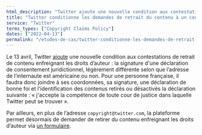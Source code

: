 ```yaml
---
html_description: "Twitter ajoute une nouvelle condition aux contestations de retrait de contenu enfreignant les droits d’auteur."
title: "Twitter conditionne les demandes de retrait du contenu à un consentement juridictionnel"
service: "Twitter"
terms_types: ["Copyright Claims Policy"]
dates: ["2022-04-13"]
permalink: "/etudes-de-cas/twitter-conditionne-les-demandes-de-retrait-du-contenu-a-un-consentement-juridictionnel"
---
```


Le 13 avril, Twitter <a target="_blank" rel="noopener" href="https://github.com/OpenTermsArchive/france-elections-versions/commit/7460a0728476c0835c20ef973e113674b450ddc7?diff=split">ajoute</a> une nouvelle condition aux contestations de retrait de contenu enfreignant les droits d’auteur : la signature d'une déclaration de consentement juridictionnel, légèrement différente selon que l’adresse de l’internaute est américaine ou non. Pour une personne française, il faudra donc joindre à ses coordonnées, sa signature, une déclaration de bonne foi et l'identification des contenus retirés ou désactivés la déclaration suivante : « j'accepte la compétence de toute cour de justice dans laquelle Twitter peut se trouver ».

Par ailleurs, en plus de l’adresse `copyright@twitter.com`, la plateforme permet désormais de demander de retirer du contenu enfreignant les droits d’auteur via <a target="_blank" rel="noopener" href="https://help.twitter.com/en/forms/ipi/dmca-retraction">un formulaire</a>.
